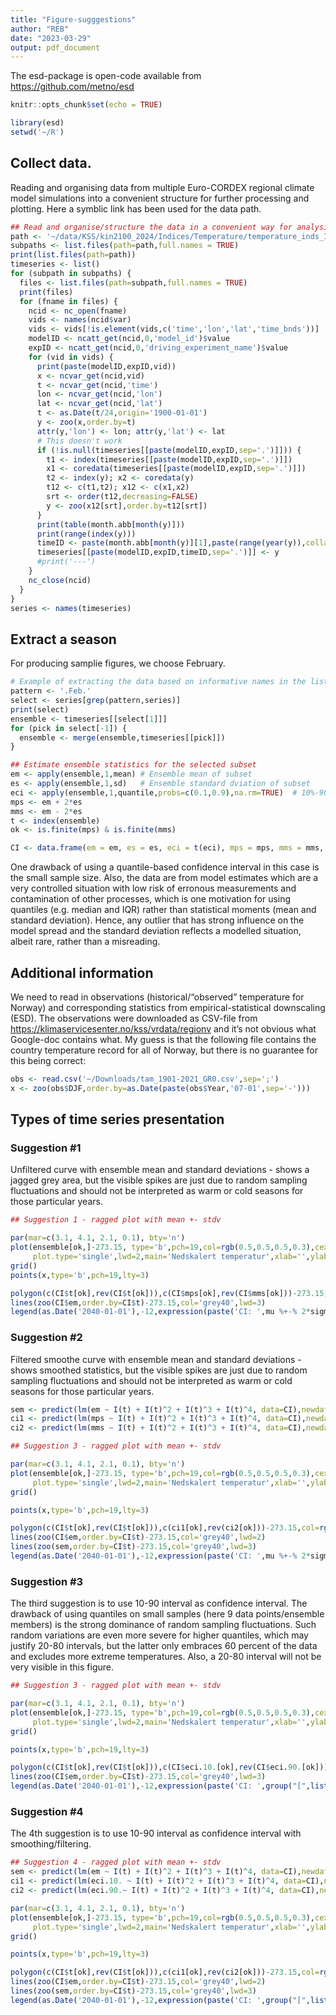 ```yaml
---
title: "Figure-sugggestions"
author: "REB"
date: "2023-03-29"
output: pdf_document
---
```


The esd-package is open-code available from <https://github.com/metno/esd>

```r
knitr::opts_chunk$set(echo = TRUE)
```

```r
library(esd)
setwd('~/R')
```


## Collect data.

Reading and organising data from multiple Euro-CORDEX regional climate model simulations into a convenient structure for further processing and plotting. Here a symblic link has been used for the data path.

```r
## Read and organise/structure the data in a convenient way for analysing ensembles:
path <- '~/data/KSS/kin2100_2024/Indices/Temperature/temperature_inds_Irene'
subpaths <- list.files(path=path,full.names = TRUE)
print(list.files(path=path))
timeseries <- list()
for (subpath in subpaths) {
  files <- list.files(path=subpath,full.names = TRUE)
  print(files)
  for (fname in files) { 
    ncid <- nc_open(fname)
    vids <- names(ncid$var)
    vids <- vids[!is.element(vids,c('time','lon','lat','time_bnds'))]
    modelID <- ncatt_get(ncid,0,'model_id')$value
    expID <- ncatt_get(ncid,0,'driving_experiment_name')$value
    for (vid in vids) { 
      print(paste(modelID,expID,vid))
      x <- ncvar_get(ncid,vid)
      t <- ncvar_get(ncid,'time')
      lon <- ncvar_get(ncid,'lon')
      lat <- ncvar_get(ncid,'lat')
      t <- as.Date(t/24,origin='1900-01-01')
      y <- zoo(x,order.by=t)
      attr(y,'lon') <- lon; attr(y,'lat') <- lat
      # This doesn't work
      if (!is.null(timeseries[[paste(modelID,expID,sep='.')]])) {
        t1 <- index(timeseries[[paste(modelID,expID,sep='.')]])
        x1 <- coredata(timeseries[[paste(modelID,expID,sep='.')]])
        t2 <- index(y); x2 <- coredata(y)
        t12 <- c(t1,t2); x12 <- c(x1,x2)
        srt <- order(t12,decreasing=FALSE)
        y <- zoo(x12[srt],order.by=t12[srt])
      }
      print(table(month.abb[month(y)]))
      print(range(index(y)))
      timeID <- paste(month.abb[month(y)][1],paste(range(year(y)),collapse='-'),sep='.')
      timeseries[[paste(modelID,expID,timeID,sep='.')]] <- y
      #print('---')
    }
    nc_close(ncid)
  }
}
series <- names(timeseries)
```

## Extract a season 

For producing samplie figures, we choose February. 

```r
# Example of extracting the data based on informative names in the list object
pattern <- '.Feb.'
select <- series[grep(pattern,series)]
print(select)
ensemble <- timeseries[[select[1]]]
for (pick in select[-1]) {
  ensemble <- merge(ensemble,timeseries[[pick]])
}

## Estimate ensemble statistics for the selected subset
em <- apply(ensemble,1,mean) # Ensemble mean of subset
es <- apply(ensemble,1,sd)   # Ensemble standard dviation of subset
eci <- apply(ensemble,1,quantile,probs=c(0.1,0.9),na.rm=TRUE)  # 10%-90% Confidence interval of subset"
mps <- em + 2*es
mms <- em - 2*es
t <- index(ensemble)
ok <- is.finite(mps) & is.finite(mms)

CI <- data.frame(em = em, es = es, eci = t(eci), mps = mps, mms = mms, t = t)
```

One drawback of using a quantile-based confidence interval in this case is the small sample size. Also, the data are from model estimates which are a very controlled situation with low risk of erronous measurements and contamination of other processes, which is one motivation for using quantiles (e.g. median and IQR) rather than statistical moments (mean and standard deviation). Hence, any outlier that has strong influence on the model spread and the standard deviation reflects a modelled situation, albeit rare, rather than a misreading. 

## Additional information

We need to read in observations (historical/"observed" temperature for Norway) and corresponding statistics from empirical-statistical downscaling (ESD). The observations were downloaded as CSV-file from <https://klimaservicesenter.no/kss/vrdata/regionv> and it's not obvious what Google-doc contains what. My guess is that the following file contains the country temperature record for all of Norway, but there is no guarantee for this being correct:

```r
obs <- read.csv('~/Downloads/tam_1901-2021_GR0.csv',sep=';')
x <- zoo(obs$DJF,order.by=as.Date(paste(obs$Year,'07-01',sep='-')))
```


## Types of time series presentation


### Suggestion #1 

Unfiltered curve with ensemble mean and standard deviations - shows a jagged grey area, but the visible spikes are just due to random sampling fluctuations and should not be interpreted as warm or cold seasons for those particular years. 

```r
## Suggestion 1 - ragged plot with mean +- stdv

par(mar=c(3.1, 4.1, 2.1, 0.1), bty='n')
plot(ensemble[ok,]-273.15, type='b',pch=19,col=rgb(0.5,0.5,0.5,0.3),cex=0.75,lty=3,
     plot.type='single',lwd=2,main='Nedskalert temperatur',xlab='',ylab=expression(paste('Temperatur (',degree*C,')')))
grid()
points(x,type='b',pch=19,lty=3)

polygon(c(CI$t[ok],rev(CI$t[ok])),c(CI$mps[ok],rev(CI$mms[ok]))-273.15,col=rgb(0.5,0.5,0.5,0.3),border=NA)
lines(zoo(CI$em,order.by=CI$t)-273.15,col='grey40',lwd=3)
legend(as.Date('2040-01-01'),-12,expression(paste('CI: ',mu %+-% 2*sigma)),lwd=10,col=rgb(0.5,0.5,0.5,0.3),bty='n')
```

### Suggestion #2 

Filtered smoothe curve with ensemble mean and standard deviations - shows smoothed statistics, but the visible spikes are just due to random sampling fluctuations and should not be interpreted as warm or cold seasons for those particular years. 

```r
sem <- predict(lm(em ~ I(t) + I(t)^2 + I(t)^3 + I(t)^4, data=CI),newdata=CI)
ci1 <- predict(lm(mps ~ I(t) + I(t)^2 + I(t)^3 + I(t)^4, data=CI),newdata=CI)
ci2 <- predict(lm(mms ~ I(t) + I(t)^2 + I(t)^3 + I(t)^4, data=CI),newdata=CI)

## Suggestion 3 - ragged plot with mean +- stdv

par(mar=c(3.1, 4.1, 2.1, 0.1), bty='n')
plot(ensemble[ok,]-273.15, type='b',pch=19,col=rgb(0.5,0.5,0.5,0.3),cex=0.75,lty=3,
     plot.type='single',lwd=2,main='Nedskalert temperatur',xlab='',ylab=expression(paste('Temperatur (',degree*C,')')))
grid()

points(x,type='b',pch=19,lty=3)

polygon(c(CI$t[ok],rev(CI$t[ok])),c(ci1[ok],rev(ci2[ok]))-273.15,col=rgb(0.5,0.5,0.5,0.2),border=NA)
lines(zoo(CI$em,order.by=CI$t)-273.15,col='grey40',lwd=2)
lines(zoo(sem,order.by=CI$t)-273.15,col='grey40',lwd=3)
legend(as.Date('2040-01-01'),-12,expression(paste('CI: ',mu %+-% 2*sigma)),lwd=10,col=rgb(0.5,0.5,0.5,0.3),bty='n')
```

### Suggestion #3

The third suggestion is to use 10-90 interval as confidence interval. The drawback of using quantiles on small samples (here 9 data points/ensemble members) is the strong dominance of random sampling fluctuations. Such random variations are even more severe for higher quantiles, which may justify 20-80 intervals, but the latter only embraces 60 percent of the data and excludes more extreme temperatures. Also, a 20-80 interval will not be very visible in this figure. 

```r
## Suggestion 3 - ragged plot with mean +- stdv

par(mar=c(3.1, 4.1, 2.1, 0.1), bty='n')
plot(ensemble[ok,]-273.15, type='b',pch=19,col=rgb(0.5,0.5,0.5,0.3),cex=0.75,lty=3,
     plot.type='single',lwd=2,main='Nedskalert temperatur',xlab='',ylab=expression(paste('Temperatur (',degree*C,')')))
grid()

points(x,type='b',pch=19,lty=3)

polygon(c(CI$t[ok],rev(CI$t[ok])),c(CI$eci.10.[ok],rev(CI$eci.90.[ok]))-273.15,col=rgb(0.5,0.5,0.5,0.3),border=NA)
lines(zoo(CI$em,order.by=CI$t)-273.15,col='grey40',lwd=3)
legend(as.Date('2040-01-01'),-12,expression(paste('CI: ',group("[",list(q[10],q[9]),"]"))),lwd=10,col=rgb(0.5,0.5,0.5,0.3),bty='n')
```


### Suggestion #4

The 4th suggestion is to use 10-90 interval as confidence interval with smoothing/filtering.  

```r
## Suggestion 4 - ragged plot with mean +- stdv
sem <- predict(lm(em ~ I(t) + I(t)^2 + I(t)^3 + I(t)^4, data=CI),newdata=CI)
ci1 <- predict(lm(eci.10. ~ I(t) + I(t)^2 + I(t)^3 + I(t)^4, data=CI),newdata=CI)
ci2 <- predict(lm(eci.90.~ I(t) + I(t)^2 + I(t)^3 + I(t)^4, data=CI),newdata=CI)

par(mar=c(3.1, 4.1, 2.1, 0.1), bty='n')
plot(ensemble[ok,]-273.15, type='b',pch=19,col=rgb(0.5,0.5,0.5,0.3),cex=0.75,lty=3,
     plot.type='single',lwd=2,main='Nedskalert temperatur',xlab='',ylab=expression(paste('Temperatur (',degree*C,')')))
grid()

points(x,type='b',pch=19,lty=3)

polygon(c(CI$t[ok],rev(CI$t[ok])),c(ci1[ok],rev(ci2[ok]))-273.15,col=rgb(0.5,0.5,0.5,0.2),border=NA)
lines(zoo(CI$em,order.by=CI$t)-273.15,col='grey40',lwd=2)
lines(zoo(sem,order.by=CI$t)-273.15,col='grey40',lwd=3)
legend(as.Date('2040-01-01'),-12,expression(paste('CI: ',group("[",list(q[10],q[9]),"]"))),lwd=10,col=rgb(0.5,0.5,0.5,0.3),bty='n')
```

